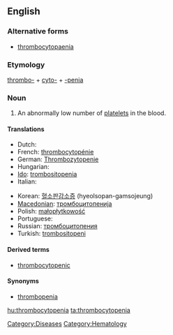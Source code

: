 ==English==

===Alternative forms===
*[[thrombocytopaenia]]

===Etymology===

[[thrombo-]] + [[cyto-]] + [[-penia]]

===Noun===
{{en-noun|s|-}}
{{wikipedia}}

# An abnormally low number of [[platelet]]s in the blood.

====Translations====
{{trans-top|abnormally low platelet count}}
* Dutch: {{t+|nl|trombocytopenie}}
* French: [[thrombocytopénie]]
* German: [[Thrombozytopenie]] {{f}}
* Hungarian: {{t|hu|trombocitopénia}}
* [[Ido]]: [[trombositopenia]]
* Italian: {{t-|it|piastrinopenia}}
{{trans-mid}}
* Korean: [[혈소판감소증]] (hyeolsopan-gamsojeung)
* [[Macedonian]]: [[тромбоцитопенија]]
* Polish: [[małopłytkowość]]
* Portuguese: {{t-|pt|trombocitopenia}}
* Russian: [[тромбоцитопения]]
* Turkish: [[trombositopeni]]
{{trans-bottom}}

====Derived terms====
*[[thrombocytopenic]]

====Synonyms====
*[[thrombopenia]]

[[Category:Diseases]]
[[Category:Hematology]]

[[hu:thrombocytopenia]]
[[ta:thrombocytopenia]]